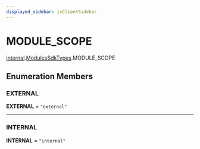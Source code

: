 ```yaml
---
displayed_sidebar: jsClientSidebar
---
```



# MODULE\_SCOPE

[internal](../../internal/modules/internal.internal-1.mdx).[ModulesSdkTypes](../../internal-1/modules/internal.internal-1.ModulesSdkTypes.mdx).MODULE_SCOPE

## Enumeration Members

### EXTERNAL

 **EXTERNAL** = ``"external"``

___

### INTERNAL

 **INTERNAL** = ``"internal"``

